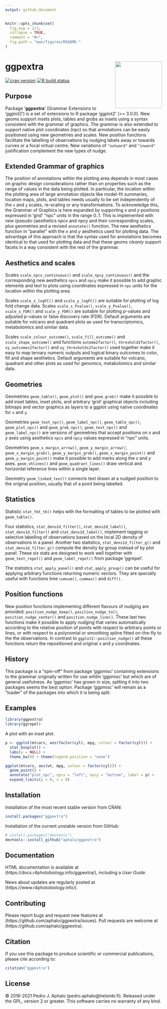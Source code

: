 ```yaml
---
output: github_document
---
```


<!-- README.md is generated from README.Rmd. Please edit that file -->

```r
knitr::opts_chunk$set(
  fig.asp = 2/3,
  collapse = TRUE,
  comment = "#>",
  fig.path = "man/figures/README-"
)
```

# ggpextra  <img src="man/figures/logo-ggpextra.png" align="right" width="150" />

[![cran version](https://www.r-pkg.org/badges/version/ggpextra)](https://cran.r-project.org/package=ggpextra) 
[![R build status](https://github.com/aphalo/ggpextra/workflows/R-CMD-check/badge.svg)](https://github.com/aphalo/ggpextra/actions)

## Purpose

Package '**ggpextra**' (Grammar Extensions to 'ggplot2') is a set of
extensions to R package 'ggplot2' (>= 3.0.0). New geoms support insets plots,
tables and grobs as insets using a syntax consistent with the grammar of 
graphics. The grammar is also extended to support native plot coordinates 
(npc) so that annotations can be easily positioned using new geometries and
scales. New position functions facilitate the labelling of observations by
nudging labels away or towards curves or a focal virtual centre. New variations
of `"outward"` and `"inward"` justification complement the new types of nudge.

## Extended Grammar of graphics

The position of annotations within the plotting area depends in most cases on
graphic design considerations rather than on properties such as the range of
values in the data being plotted. In particular, the location within the
plotting area of large annotation objects like model-fit summaries, location
maps, plots, and tables needs usually to be set independently of the `x` and `y`
scales, re-scaling or any transformations. To acknowledge this, the Grammar of
Graphics is here expanded by supporting _x_ and _y_ positions expressed in
'grid' "npc" units in the range 0..1. This is implemented with new
(pseudo-)aesthetics _npcx_ and _npcy_ and their corresponding scales, plus
geometries and a revised `annotate()` function. The new aesthetics function in
"parallel" with the _x_ and _y_ aesthetics used for plotting data. The advantage
of this approach is that the syntax used for annotations becomes identical to
that used for plotting data and that these geoms _cleanly_ support 
facets in a way consistent with the rest of the grammar.

## Aesthetics and scales

Scales `scale_npcx_continuous()` and  `scale_npcy_continuous()` and the
corresponding new aesthetics `npcx` and `npcy` make it possible to add graphic
elements and text to plots using coordinates expressed in `npc` units for the
location within the plotting area.

Scales `scale_x_logFC()` and `scale_y_logFC()` are suitable for plotting of log
fold change data. Scales `scale_x_Pvalue()`, `scale_y_Pvalue()`, `scale_x_FDR()`
and `scale_y_FDR()` are suitable for plotting _p_-values and adjusted _p_-values
or false discovery rate (FDR). Default arguments are suitable for volcano and
quadrant plots as used for transcriptomics, metabolomics and similar data. 

Scales `scale_colour_outcome()`, `scale_fill_outcome()` and 
`scale_shape_outcome()` and functions `outome2factor()`, `threshold2factor()`,
`xy_outcomes2factor()` and `xy_thresholds2factor()` used together make it 
easy to map ternary numeric outputs and logical binary outcomes to color,
fill and shape aesthetics. Default arguments are suitable for volcano,
quadrant and other plots as used for genomics, metabolomics and similar data.

## Geometries

Geometries `geom_table()`, `geom_plot()` and `geom_grob()` make it possible to
add inset tables, inset plots, and arbitrary 'grid' graphical objects including
bitmaps and vector graphics as layers to a ggplot using native coordinates for
`x` and `y`.

Geometries `geom_text_npc()`, `geom_label_npc()`, `geom_table_npc()`,
`geom_plot_npc()` and `geom_grob_npc()`, `geom_text_npc()` and
`geom_label_npc()` are versions of geometries that accept positions on _x_
and _y_ axes using aesthetics `npcx` and `npcy` values expressed in "npc" units.

Geometries `geom_x_margin_arrow()`, `geom_y_margin_arrow()`,
`geom_x_margin_grob()`, `geom_y_margin_grob()`, `geom_x_margin_point()` and
`geom_y_margin_point()` make it possible to add marks along the _x_ and _y_
axes. `geom_vhlines()` and `geom_quadrant_lines()` draw vertical and horizontal
reference lines within a single layer.

Geometry `geom_linked_text()` connects text drawn at a nudged position to
the original position, usually that of a point being labelled.

## Statistics

Statistic `stat_fmt_tb()` helps with the formatting of tables to be plotted
with `geom_table()`. 

Four statistics, `stat_dens2d_filter()`, `stat_dens2d_label()`,
`stat_dens1d_filter()` and `stat_dens1d_label()`, implement tagging or selective
labelling of observations based on the local 2D density of observations in a
panel. Another two statistics, `stat_dens1d_filter_g()` and
`stat_dens1d_filter_g()` compute the density by group instead of by plot panel.
These six stats are designed to work well together with `geom_text_repel()` and
`geom_label_repel()` from package 'ggrepel'.

The statistics `stat_apply_panel()` and `stat_apply_group()` can be useful for
applying arbitrary functions returning numeric vectors. They are specially
useful with functions lime `cumsum()`, `cummax()` and `diff()`.

## Position functions

New position functions implementing different flavours of nudging are provided:
`position_nudge_keep()`, `position_nudge_to()`, `position_nudge_center()` and
`position_nudge_line()`. These last two functions make it possible to apply
nudging that varies automatically according to the relative position of points
with respect to arbitrary points or lines, or with respect to a polynomial or
smoothing spline fitted on-the-fly to the the observations. In contrast to
`ggplot2::position_nudge()` all these functions return the repositioned and
original _x_ and _y_ coordinates.

## History

This package is a "spin-off" from package 'ggpmisc' containing extensions to the
grammar originally written for use wihtin 'ggpmisc' but which are of general
usefulness. As 'ggpmisc' has grown in size, spliting it into two packages seems
the best option. Package 'ggpmisc' will remain as a "loader" of the packages
into which it is being split.

## Examples

```r
library(ggpextra)
library(ggrepel)
```


A plot with an inset plot.

```r
p <- ggplot(mtcars, aes(factor(cyl), mpg, colour = factor(cyl))) +
  stat_boxplot() +
  labs(y = NULL) +
  theme_bw(9) + theme(legend.position = "none")

ggplot(mtcars, aes(wt, mpg, colour = factor(cyl))) +
  geom_point() +
  annotate("plot_npc", npcx = "left", npcy = "bottom", label = p) +
  expand_limits(y = 0, x = 0)
```

## Installation

Installation of the most recent stable version from CRAN:

```r
install.packages("ggpextra")
```

Installation of the current unstable version from GitHub:

```r
# install.packages("devtools")
devtools::install_github("aphalo/ggpextra")
```

## Documentation 

HTML documentation is available at (https://docs.r4photobiology.info/ggpextra/), including a _User Guide_.

News about updates are regularly posted at (https://www.r4photobiology.info/).

## Contributing

Please report bugs and request new features at (https://github.com/aphalo/ggpextra/issues). Pull requests are welcome at (https://github.com/aphalo/ggpextra).

## Citation

If you use this package to produce scientific or commercial publications, please cite according to:

```r
citation("ggpextra")
```

## License

© 2016-2021 Pedro J. Aphalo (pedro.aphalo@helsinki.fi). Released under the GPL, version 2 or greater. This software carries no warranty of any kind.
